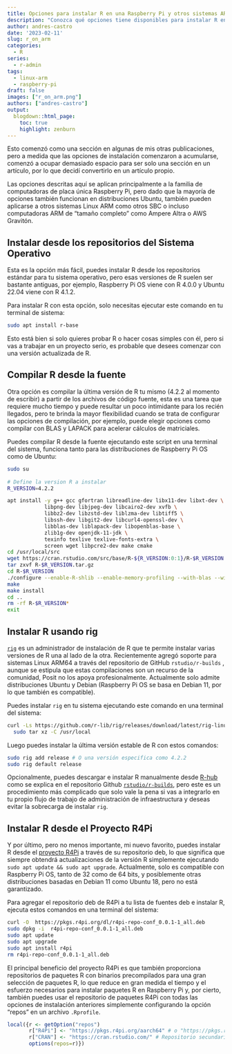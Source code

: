 ```yaml
---
title: Opciones para instalar R en una Raspberry Pi y otros sistemas ARM
description: "Conozca qué opciones tiene disponibles para instalar R en Raspberry Pi y otros sistemas ARM."
author: andres-castro
date: '2023-02-11'
slug: r_on_arm
categories:
  - R
series: 
  - r-admin
tags:
  - linux-arm
  - raspberry-pi
draft: false
images: ["r_on_arm.png"]
authors: ["andres-castro"]
output:
  blogdown::html_page:
    toc: true
    highlight: zenburn
---
```


Esto comenzó como una sección en algunas de mis otras publicaciones, pero a medida que las opciones de instalación comenzaron a acumularse, comenzó a ocupar demasiado espacio para ser solo una sección en un artículo, por lo que decidí convertirlo en un artículo propio.

Las opciones descritas aquí se aplican principalmente a la familia de computadoras de placa única Raspberry Pi, pero dado que la mayoría de opciones también funcionan en distribuciones Ubuntu, también pueden aplicarse a otros sistemas Linux ARM como otros SBC o incluso computadoras ARM de "tamaño completo" como Ampere Altra o AWS Gravitón.

## Instalar desde los repositorios del Sistema Operativo

Esta es la opción más fácil, puedes instalar R desde los repositorios estándar para tu sistema operativo, pero esas versiones de R suelen ser bastante antiguas, por ejemplo, Raspberry Pi OS viene con R 4.0.0 y Ubuntu 22.04 viene con R 4.1.2.

Para instalar R con esta opción, solo necesitas ejecutar este comando en tu terminal de sistema:

```bash
sudo apt install r-base
```

Esto está bien si solo quieres probar R o hacer cosas simples con él, pero si vas a trabajar en un proyecto serio, es probable que desees comenzar con una versión actualizada de R.

## Compilar R desde la fuente

Otra opción es compilar la última versión de R tu mismo (4.2.2 al momento de escribir) a partir de los archivos de código fuente, esta es una tarea que requiere mucho tiempo y puede resultar un poco intimidante para los recién llegados, pero te brinda la mayor flexibilidad cuando se trata de configurar las opciones de compilación, por ejemplo, puede elegir opciones como compilar con BLAS y LAPACK para acelerar cálculos de matriciales.

Puedes compilar R desde la fuente ejecutando este script en una terminal del sistema, funciona tanto para las distribuciones de Raspberry Pi OS como de Ubuntu:

```bash
sudo su
    
# Define la version R a instalar
R_VERSION=4.2.2

apt install -y g++ gcc gfortran libreadline-dev libx11-dev libxt-dev \
            libpng-dev libjpeg-dev libcairo2-dev xvfb \
            libbz2-dev libzstd-dev liblzma-dev libtiff5 \
            libssh-dev libgit2-dev libcurl4-openssl-dev \
            libblas-dev liblapack-dev libopenblas-base \
            zlib1g-dev openjdk-11-jdk \
            texinfo texlive texlive-fonts-extra \
            screen wget libpcre2-dev make cmake
cd /usr/local/src
wget https://cran.rstudio.com/src/base/R-${R_VERSION:0:1}/R-$R_VERSION.tar.gz
tar zxvf R-$R_VERSION.tar.gz
cd R-$R_VERSION
./configure --enable-R-shlib --enable-memory-profiling --with-blas --with-lapack #BLAS y LAPACK son opcionales
make
make install
cd ..
rm -rf R-$R_VERSION*
exit
```

## Instalar R usando rig

[`rig`](https://github.com/r-lib/rig) es un administrador de instalación de R que te permite instalar varias versiones de R una al lado de la otra. Recientemente agregó soporte para sistemas Linux ARM64 a través del repositorio de GitHub `rstudio/r-builds` , aunque se estipula que estas compilaciones son un recurso de la comunidad, Posit no los apoya profesionalmente. Actualmente solo admite distribuciones Ubuntu y Debian (Raspberry Pi OS se basa en Debian 11, por lo que también es compatible).

Puedes instalar `rig` en tu sistema ejecutando este comando en una terminal del sistema:

```bash
curl -Ls https://github.com/r-lib/rig/releases/download/latest/rig-linux-arm64-latest.tar.gz |
  sudo tar xz -C /usr/local
```

Luego puedes instalar la última versión estable de R con estos comandos:

```bash
sudo rig add release # O una versión especifica como 4.2.2
sudo rig default release
```

Opcionalmente, puedes descargar e instalar R manualmente desde [R-hub](https://github.com/r-hub/R/releases) como se explica en el repositorio Github [`rstudio/r-builds`](https://github.com/rstudio/r-builds), pero este es un procedimiento más complicado que solo vale la pena si vas a integrarlo en tu propio flujo de trabajo de administración de infraestructura y deseas evitar la sobrecarga de instalar `rig`.

## Instalar R desde el Proyecto R4Pi

Y por último, pero no menos importante, mi nuevo favorito, puedes instalar R desde el [proyecto R4Pi](https://r4pi.org/ "R para Raspberry Pi") a través de su repositorio deb, lo que significa que siempre obtendrá actualizaciones de la versión R simplemente ejecutando `sudo apt update && sudo apt upgrade`. Actualmente, solo es compatible con Raspberry Pi OS, tanto de 32 como de 64 bits, y posiblemente otras distribuciones basadas en Debian 11 como Ubuntu 18, pero no está garantizado.

Para agregar el repositorio deb de R4Pi a tu lista de fuentes deb e instalar R, ejecuta estos comandos en una terminal del sistema:

```bash
curl -O  https://pkgs.r4pi.org/dl/r4pi-repo-conf_0.0.1-1_all.deb
sudo dpkg -i  r4pi-repo-conf_0.0.1-1_all.deb
sudo apt update
sudo apt upgrade
sudo apt install r4pi
rm r4pi-repo-conf_0.0.1-1_all.deb
```

El principal beneficio del proyecto R4Pi es que también proporciona repositorios de paquetes R con binarios precompilados para una gran selección de paquetes R, lo que reduce en gran medida el tiempo y el esfuerzo necesarios para instalar paquetes R en Raspberry Pi y, por cierto, también puedes usar el repositorio de paquetes R4Pi con todas las opciones de instalación anteriores simplemente configurando la opción "repos" en un archivo `.Rprofile`.

```r
local({r <- getOption("repos")
       r["R4Pi"] <- "https://pkgs.r4pi.org/aarch64" # o "https://pkgs.r4pi.org/" para sistemas de 32-bits
       r["CRAN"] <- "https://cran.rstudio.com/" # Repositorio secundario para cuando no hay binario disponible
       options(repos=r)})
```
